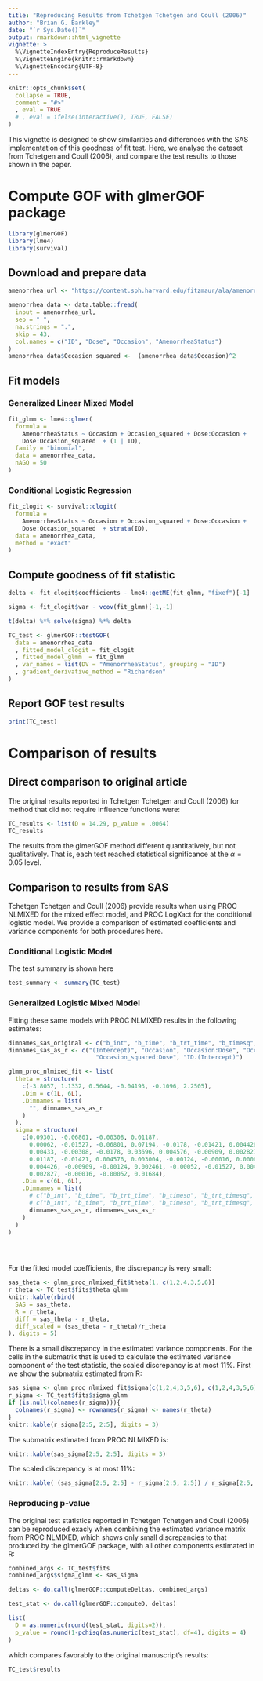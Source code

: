 ```yaml
---
title: "Reproducing Results from Tchetgen Tchetgen and Coull (2006)"
author: "Brian G. Barkley"
date: "`r Sys.Date()`"
output: rmarkdown::html_vignette
vignette: >
  %\VignetteIndexEntry{ReproduceResults}
  %\VignetteEngine{knitr::rmarkdown}
  %\VignetteEncoding{UTF-8}
---
```


```r
knitr::opts_chunk$set(
  collapse = TRUE,
  comment = "#>"
  , eval = TRUE
  # , eval = ifelse(interactive(), TRUE, FALSE)
)
```

This vignette is designed to show similarities and differences with the SAS implementation of this goodness of fit test. Here, we analyse the dataset from Tchetgen and Coull (2006), and compare the test results to those shown in the paper.

# Compute GOF with glmerGOF package

```r
library(glmerGOF)
library(lme4)
library(survival)
```


## Download and prepare data

```r

amenorrhea_url <- "https://content.sph.harvard.edu/fitzmaur/ala/amenorrhea.txt"

amenorrhea_data <- data.table::fread(
  input = amenorrhea_url,
  sep = " ",
  na.strings = ".",
  skip = 43,
  col.names = c("ID", "Dose", "Occasion", "AmenorrheaStatus")
)
amenorrhea_data$Occasion_squared <-  (amenorrhea_data$Occasion)^2
```

## Fit models

### Generalized Linear Mixed Model

```r
fit_glmm <- lme4::glmer(
  formula =
    AmenorrheaStatus ~ Occasion + Occasion_squared + Dose:Occasion +
    Dose:Occasion_squared  + (1 | ID), 
  family = "binomial", 
  data = amenorrhea_data, 
  nAGQ = 50
)
```

### Conditional Logistic Regression

```r
fit_clogit <- survival::clogit(
  formula =
    AmenorrheaStatus ~ Occasion + Occasion_squared + Dose:Occasion +
    Dose:Occasion_squared  + strata(ID),
  data = amenorrhea_data,
  method = "exact"
)
```

## Compute goodness of fit statistic


```r
delta <- fit_clogit$coefficients - lme4::getME(fit_glmm, "fixef")[-1]

sigma <- fit_clogit$var - vcov(fit_glmm)[-1,-1]

t(delta) %*% solve(sigma) %*% delta
```



```r

TC_test <- glmerGOF::testGOF(
  data = amenorrhea_data
  , fitted_model_clogit = fit_clogit
  , fitted_model_glmm  = fit_glmm
  , var_names = list(DV = "AmenorrheaStatus", grouping = "ID")
  , gradient_derivative_method = "Richardson"
)

```


## Report GOF test results

```r
print(TC_test)
```

# Comparison of results

## Direct comparison to original article

The original results reported in Tchetgen Tchetgen and Coull (2006) for method that did not require influence functions were:

```r
TC_results <- list(D = 14.29, p_value = .0064)
TC_results
```

The results from the glmerGOF method different quantitatively, but not qualitatively. That is, each test reached statistical significance at the $\alpha = 0.05$ level.

## Comparison to results from SAS

Tchetgen Tchetgen and Coull (2006) provide results when using PROC NLMIXED for the mixed effect model, and PROC LogXact for the conditional logistic model. We provide a comparison of estimated coefficients and variance components for both procedures here.

### Conditional Logistic Model

The test summary is shown here

```r
test_summary <- summary(TC_test)
```


### Generalized Logistic Mixed Model

Fitting these same models with PROC NLMIXED results in the following estimates:

```r
dimnames_sas_original <- c("b_int", "b_time", "b_trt_time", "b_timesq", "b_trt_timesq", "s1")
dimnames_sas_as_r <- c("(Intercept)", "Occasion", "Occasion:Dose", "Occasion_squared",
                         "Occasion_squared:Dose", "ID.(Intercept)")

glmm_proc_nlmixed_fit <- list(
  theta = structure(
    c(-3.8057, 1.1332, 0.5644, -0.04193, -0.1096, 2.2505), 
    .Dim = c(1L, 6L),
    .Dimnames = list(
      "", dimnames_sas_as_r
    )
  ),
  sigma = structure(
    c(0.09301, -0.06801, -0.00308, 0.01187,
      0.00062, -0.01527, -0.06801, 0.07194, -0.0178, -0.01421, 0.004426,
      0.00433, -0.00308, -0.0178, 0.03696, 0.004576, -0.00909, 0.002827,
      0.01187, -0.01421, 0.004576, 0.003004, -0.00124, -0.00016, 0.00062,
      0.004426, -0.00909, -0.00124, 0.002461, -0.00052, -0.01527, 0.00433,
      0.002827, -0.00016, -0.00052, 0.01684),
    .Dim = c(6L, 6L),
    .Dimnames = list(
      # c("b_int", "b_time", "b_trt_time", "b_timesq", "b_trt_timesq", "s1"),
      # c("b_int", "b_time", "b_trt_time", "b_timesq", "b_trt_timesq", "s1")
      dimnames_sas_as_r, dimnames_sas_as_r
    )
  )
)


     
```

For the fitted model coefficients, the discrepancy is very small:

```r
sas_theta <- glmm_proc_nlmixed_fit$theta[1, c(1,2,4,3,5,6)]
r_theta <- TC_test$fits$theta_glmm
knitr::kable(rbind(
  SAS = sas_theta,
  R = r_theta,
  diff = sas_theta - r_theta,
  diff_scaled = (sas_theta - r_theta)/r_theta
), digits = 5)

```


There is a small discrepancy in the estimated variance components. For the cells in the submatrix that is used to calculate the estimated variance component of the test statistic, the scaled discrepancy is at most 11%. First we show the submatrix estimated from R:

```r
sas_sigma <- glmm_proc_nlmixed_fit$sigma[c(1,2,4,3,5,6), c(1,2,4,3,5,6)]
r_sigma <- TC_test$fits$sigma_glmm
if (is.null(colnames(r_sigma))){
  colnames(r_sigma) <- rownames(r_sigma) <- names(r_theta)
}
knitr::kable(r_sigma[2:5, 2:5], digits = 3)
```

The submatrix estimated from PROC NLMIXED is:

```r
knitr::kable(sas_sigma[2:5, 2:5], digits = 3)
```

The scaled discrepancy is at most 11%:

```r
knitr::kable( (sas_sigma[2:5, 2:5] - r_sigma[2:5, 2:5]) / r_sigma[2:5, 2:5], digits = 3)
```

### Reproducing p-value

The original test statistics reported in Tchetgen Tchetgen and Coull (2006) can be reproduced exacly when combining the estimated variance matrix from PROC NLMIXED, which shows only small discrepancies to that produced by the glmerGOF package, with all other components estimated in R:


```r
combined_args <- TC_test$fits
combined_args$sigma_glmm <- sas_sigma

deltas <- do.call(glmerGOF::computeDeltas, combined_args)

test_stat <- do.call(glmerGOF::computeD, deltas)

list(
  D = as.numeric(round(test_stat, digits=2)), 
  p_value = round(1-pchisq(as.numeric(test_stat), df=4), digits = 4)
)
```
which compares favorably to the original manuscript's results:

```r
TC_test$results
```




